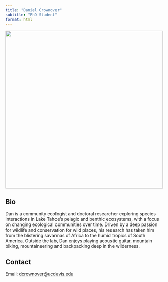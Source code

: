 ```yaml
---
title: "Daniel Crownover"
subtitle: "PhD Student"
format: html
---
```


![](images/dcrownover.jpg){fig-alt="Daniel Crownover" width=500px}

## Bio

Dan is a community ecologist and doctoral researcher exploring species interactions in Lake Tahoe’s pelagic and benthic ecosystems, with a focus on changing ecological communities over time. Driven by a deep passion for wildlife and conservation for wild places, his research has taken him from the blistering savannas of Africa to the humid tropics of South America. Outside the lab, Dan enjoys playing acoustic guitar, mountain biking, mountaineering and backpacking deep in the wilderness.

## Contact

Email: [dcrownover@ucdavis.edu](mailto:dcrownover@ucdavis.edu)


